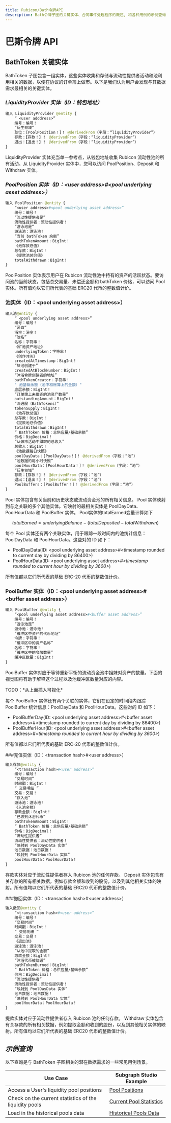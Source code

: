 ```yaml
---
title: Rubicon/Bath令牌API
description: Bath令牌子图的关键实体、合同事件处理程序的概述, 和各种用例的示例查询。
---
```


# 巴斯令牌 API

## **BathToken 关键实体**

BathToken 子图包含一组实体，这些实体收集和存储与流动性提供者活动和池利用相关的数据，以便在协议的订单簿上做市。以下是我们认为用户会发现与其数据需求最相关的关键实体。

### _**LiquidityProvider 实体（ID：钱包地址）**_

```graphql
输入 LiquidityProvider @entity {
    “ <user adddress>”
    编号：编号！
    “衍生领域”
    职位：[PoolPosition！]！ @derivedFrom（字段：“liquidityProvider”）
    存款：【存款！】！ @derivedFrom（字段：“liquidityProvider”）
    退出：【退出！】！ @derivedFrom（字段：“liquidityProvider”）
}
```

LiquidityProvider 实体充当单一参考点，从钱包地址收集 Rubicon 流动性池的所有活动。从 LiquidityProvider 实体中，您可以访问 PoolPosition、Deposit 和 Withdraw 实体。

### _PoolPosition 实体（ID：\<user address>#\<pool underlying asset address>）_

```graphql
输入 PoolPosition @entity {
    “<user address>#<pool underlying asset address>”
    编号：编号！
    “流动性提供者是”
    流动性提供者：流动性提供者！
    “游泳池是”
    游泳池：游泳池！
    “当前 bathToken 余额”
    bathTokenAmount：BigInt！
    《池存款总值》
    总存款：BigInt！
    《提款池总价值》
    totalWithdrawn：BigInt！
}
```

PoolPosition 实体表示用户在 Rubicon 流动性池中持有的资产的活跃状态。要访问池的当前状态，包括总交易量、未偿还金额和 bathToken 价格，可以访问 Pool 实体。所有值均以它们所代表的基础 ERC20 代币的整数值计价。

### 池实体（ID：\<pool underlying asset address>）

```graphql
输入池@entity {
    “ <pool underlying asset address>”
    编号：编号！
    “源自”
    浴室：浴室！
    “池名”
    名称：字符串！
    《矿池资产地址》
    underlyingToken：字符串！
    《创作时间》
    createdAtTimestamp：BigInt！
    “块池创建于”
    createdAtBlockNumber：BigInt！
    “沐浴令牌创建者的地址”
    bathTokenCreator：字符串！
    " 池基础余额（池中和账簿上的金额）"
    底层余额：BigInt！
    “订单簿上未偿还的池资产数量”
    outstandingAmount：BigInt！
    “流通股（BathTokens）”
    tokenSupply：BigInt！
    《池存款总值》
    总存款：BigInt！
    《提款池总价值》
    totalWithdrawn：BigInt！
    “ BathToken 价格：总供应量/基础余额”
    价格：BigDecimal！
    “从做市活动中赚取的总收入”
    总收入：BigInt！
    《池数据每日快照》
    poolDayData：[PoolDayData！]！ @derivedFrom（字段：“池”）
    “池数据的每小时快照”
    poolHourData：[PoolHourData！]！ @derivedFrom（字段：“池”）
    “衍生领域”
    存款：【存款！】！ @derivedFrom（字段：“池”）
    退出：【退出！】！ @derivedFrom（字段：“池”）
    PoolBuffers：[PoolBuffer！]！ @derivedFrom（字段：“池”）
}
```

Pool 实体包含有关当前和历史状态或流动资金池的所有相关信息。 Pool 实体映射到与之关联的多个其他实体。它映射的最相关实体是 PoolDayData、PoolHourData 和 PoolBuffer 实体。 Pool实体的totalEarned变量计算如下

$$
totalEarned = underlyingBalance - (totalDeposited - totalWithdrawn)
$$

每个 Pool 实体还有两个关联实体，用于跟踪一段时间内的池统计信息：PoolDayData 和 PoolHourData。这些对的 ID 如下：

* PoolDayData(ID: \<pool underlying asset address>#\<timestamp rounded to current day by dividing by 86400>)
* PoolHourData(ID: \<pool underlying asset address>#_\<timestamp rounded to current hour by dividing by 3600>_)

所有值都以它们所代表的基础 ERC-20 代币的整数值计价。

### PoolBuffer 实体（ID：\<pool underlying asset address>#\<buffer asset address>）

```graphql
输入 PoolBuffer @entity {
    “<pool underlying asset address>#<buffer asset address>”
    编号：编号！
    “游泳池是”
    游泳池：游泳池！
    “缓冲区中资产的代币地址”
    令牌：字符串！
    “缓冲区中的资产名称”
    名称：字符串！
    “缓冲区中的令牌数量”
    缓冲区数量：BigInt！
}
```

PoolBuffer 实体对应于等待重新平衡的流动资金池中姐妹对资产的数量。下面的视觉图将有助于解释这个过程以及池缓冲区数量对应的内容。

TODO：\*从上面插入可视化\*

每个 PoolBuffer 实体还有两个关联的实体，它们在设定的时间段内跟踪 PoolBuffer 统计信息：PoolDayData 和 PoolHourData。这些对的 ID 如下：

* PoolBufferDay(ID: \<pool underlying asset address>#\<buffer asset address>#\<timestamp rounded to current day by dividing by 86400>)
* PoolBufferHour(ID: \<pool underlying asset address>#\<buffer asset address>#_\<timestamp rounded to current hour by dividing by 3600>_)

所有值都以它们所代表的基础 ERC-20 代币的整数值计价。

###充值实体（ID：\<transaction hash>#\<user address>）

```graphql
输入存款@entity {
    “<transaction hash>#<user address>”
    编号：编号！
    “交易时间”
    时间戳：BigInt！
    “ 交易明细 ”
    交易：交易！
    “存入池”
    游泳池：游泳池！
    《入池金额》
    存款金额：BigInt！
    “已收到沐浴代币”
    bathTokenAmount：BigInt！
    “ BathToken 价格：总供应量/基础余额”
    价格：BigDecimal！
    “流动性提供者”
    流动性提供者：流动性提供者！
    “映射到 PoolDayData 实体”
    池日数据：池日数据！
    “映射到 PoolHourData 实体”
    poolHourData：PoolHourData！
}
```

存款实体对应于流动性提供者存入 Rubicon 池的任何存款。 Deposit 实体包含有关存款的所有相关数据，例如存款金额和收到的股份，以及到其他相关实体的映射。所有值均以它们所代表的基础 ERC20 代币的整数值计价。

###撤回实体（ID：\<transaction hash>#\<user address>）

```graphql
输入撤回@entity {
    “<transaction hash>#<user address>”
    编号：编号！
    “交易时间”
    时间戳：BigInt！
    “ 交易明细 ”
    交易：交易！
    《退出池》
    游泳池：游泳池！
    “从池中提取的金额”
    取款金额：BigInt！
    “沐浴代币被烧毁”
    bathTokenBurned：BigInt！
    “ BathToken 价格：总供应量/基础余额”
    价格：BigDecimal！
    “流动性提供者”
    流动性提供者：流动性提供者！
    “映射到 PoolDayData 实体”
    池日数据：池日数据！
    “映射到 PoolHourData 实体”
    poolHourData：PoolHourData！
}
```

提款实体对应于流动性提供者存入 Rubicon 池的任何存款。 Withdraw 实体包含有关存款的所有相关数据，例如提取金额和收到的股份，以及到其他相关实体的映射。所有值均以它们所代表的基础 ERC20 代币的整数值计价。

## _**示例查询**_

以下查询是与 BathToken 子图相关的潜在数据需求的一些常见用例场景。

| Use Case                                               | Subgraph Studio Example                                                                                                                  |
| ------------------------------------------------------ | ---------------------------------------------------------------------------------------------------------------------------------------- |
| Access a User's liquidity pool positions               | [Pool Positions](https://thegraph.com/hosted-service/subgraph/denverbaumgartner/bathtoken?query=liquidityProviders)                      |
| Check on the current statistics of the liquidity pools | [Current Pool Statistics](https://thegraph.com/hosted-service/subgraph/denverbaumgartner/bathtoken?query=Pools)                          |
| Load in the historical pools data                      | [Historical Pools Data](https://thegraph.com/hosted-service/subgraph/denverbaumgartner/bathtoken?query=Pools%20Historical%20Performance) |